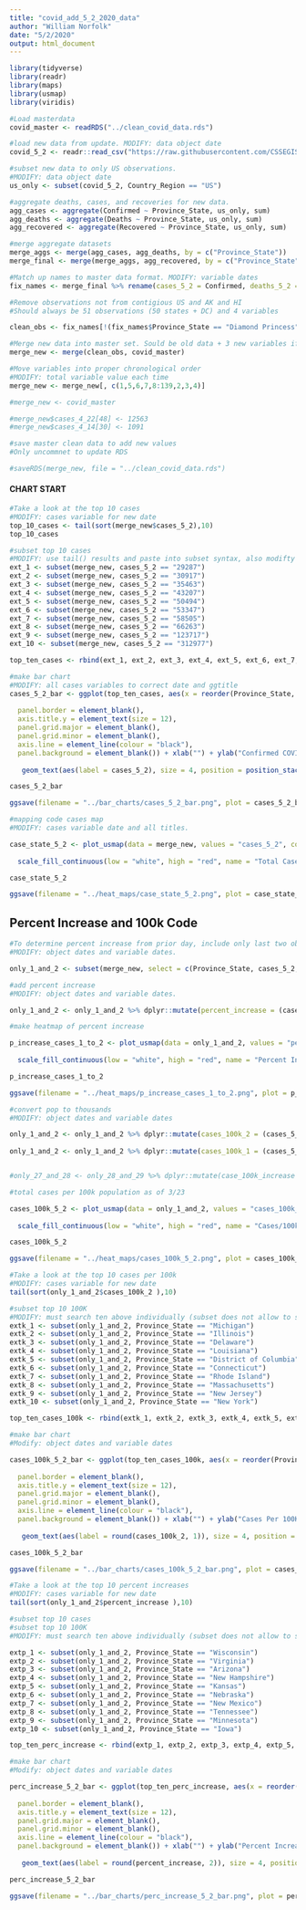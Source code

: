 ```yaml
---
title: "covid_add_5_2_2020_data"
author: "William Norfolk"
date: "5/2/2020"
output: html_document
---
```


```r
library(tidyverse)
library(readr)
library(maps)
library(usmap)
library(viridis)
```

```r
#Load masterdata
covid_master <- readRDS("../clean_covid_data.rds")
```


```r
#load new data from update. MODIFY: data object date
covid_5_2 <- readr::read_csv("https://raw.githubusercontent.com/CSSEGISandData/COVID-19/master/csse_covid_19_data/csse_covid_19_daily_reports/05-02-2020.csv")
```

```r
#subset new data to only US observations. 
#MODIFY: data object date
us_only <- subset(covid_5_2, Country_Region == "US")
```

```r
#aggregate deaths, cases, and recoveries for new data. 
agg_cases <- aggregate(Confirmed ~ Province_State, us_only, sum)
agg_deaths <- aggregate(Deaths ~ Province_State, us_only, sum)
agg_recovered <- aggregate(Recovered ~ Province_State, us_only, sum)
```

```r
#merge aggregate datasets
merge_aggs <- merge(agg_cases, agg_deaths, by = c("Province_State"))
merge_final <- merge(merge_aggs, agg_recovered, by = c("Province_State"))
```

```r
#Match up names to master data format. MODIFY: variable dates
fix_names <- merge_final %>% rename(cases_5_2 = Confirmed, deaths_5_2 = Deaths, recov_5_2 = Recovered)
```

```r
#Remove observations not from contigious US and AK and HI
#Should always be 51 observations (50 states + DC) and 4 variables

clean_obs <- fix_names[!(fix_names$Province_State == "Diamond Princess" | fix_names$Province_State == "Grand Princess" | fix_names$Province_State == "Guam" | fix_names$Province_State == "Puerto Rico" | fix_names$Province_State == "United States Virgin Islands" | fix_names$Province_State == "US" | fix_names$Province_State == "American Samoa" | fix_names$Province_State == "Northern Mariana Islands" | fix_names$Province_State == "Virgin Islands" | fix_names$Province_State == "Wuhan Evacuee" | fix_names$Province_State == "Recovered"),]
```

```r
#Merge new data into master set. Sould be old data + 3 new variables if successful
merge_new <- merge(clean_obs, covid_master)
```

```r
#Move variables into proper chronological order
#MODIFY: total variable value each time
merge_new <- merge_new[, c(1,5,6,7,8:139,2,3,4)]
```

```r
#merge_new <- covid_master
```

```r
#merge_new$cases_4_22[48] <- 12563
#merge_new$cases_4_14[30] <- 1091

```


```r
#save master clean data to add new values
#Only uncommnet to update RDS

#saveRDS(merge_new, file = "../clean_covid_data.rds")
```

#### CHART START

```r
#Take a look at the top 10 cases
#MODIFY: cases variable for new date
top_10_cases <- tail(sort(merge_new$cases_5_2),10)
top_10_cases
```

```r
#subset top 10 cases
#MODIFY: use tail() results and paste into subset syntax, also modifty cases date value
ext_1 <- subset(merge_new, cases_5_2 == "29287")
ext_2 <- subset(merge_new, cases_5_2 == "30917")
ext_3 <- subset(merge_new, cases_5_2 == "35463")
ext_4 <- subset(merge_new, cases_5_2 == "43207")
ext_5 <- subset(merge_new, cases_5_2 == "50494")
ext_6 <- subset(merge_new, cases_5_2 == "53347")
ext_7 <- subset(merge_new, cases_5_2 == "58505")
ext_8 <- subset(merge_new, cases_5_2 == "66263")
ext_9 <- subset(merge_new, cases_5_2 == "123717")
ext_10 <- subset(merge_new, cases_5_2 == "312977")

top_ten_cases <- rbind(ext_1, ext_2, ext_3, ext_4, ext_5, ext_6, ext_7, ext_8, ext_9, ext_10)
```

```r
#make bar chart
#MODIFY: all cases variables to correct date and ggtitle
cases_5_2_bar <- ggplot(top_ten_cases, aes(x = reorder(Province_State, -cases_5_2), cases_5_2)) + geom_bar(aes(fill = reorder(Province_State, -cases_5_2)),stat = "identity") + theme(axis.text.x = element_text(angle = 45, hjust = 1),
                                                                                                   legend.position = "none",                                                                        axis.text=element_text(size=12),
  panel.border = element_blank(), 
  axis.title.y = element_text(size = 12),
  panel.grid.major = element_blank(),
  panel.grid.minor = element_blank(),
  axis.line = element_line(colour = "black"),
  panel.background = element_blank()) + xlab("") + ylab("Confirmed COVID-19 Cases") + ggtitle("Top Ten Confirmed COVID-19 Cases by State 5/2/2020") +
  
   geom_text(aes(label = cases_5_2), size = 4, position = position_stack(vjust = 0.8))

cases_5_2_bar 
```

```r
ggsave(filename = "../bar_charts/cases_5_2_bar.png", plot = cases_5_2_bar)
```

```r
#mapping code cases map
#MODIFY: cases variable date and all titles.

case_state_5_2 <- plot_usmap(data = merge_new, values = "cases_5_2", color = "black") + 
  
  scale_fill_continuous(low = "white", high = "red", name = "Total Cases", label = scales::comma) + theme(legend.position = "right", plot.title = element_text(color = "black", size = 15, face = "bold"), plot.subtitle = element_text(color = "black", size = 10, face = "italic")) + labs(title = "COVID-19 Confirmed Cases by State", subtitle = "Data as of: 5/2/2020")

case_state_5_2
```

```r
ggsave(filename = "../heat_maps/case_state_5_2.png", plot = case_state_5_2)
```

## Percent Increase and 100k Code

```r
#To determine percent increase from prior day, include only last two observations
#MODIFY: object dates and variable dates.

only_1_and_2 <- subset(merge_new, select = c(Province_State, cases_5_2, cases_5_1, fips, total_pop))
```




```r
#add percent increase
#MODIFY: object dates and variable dates.

only_1_and_2 <- only_1_and_2 %>% dplyr::mutate(percent_increase = (cases_5_2 - cases_5_1) / cases_5_1 * 100)
```

```r
#make heatmap of percent increase

p_increase_cases_1_to_2 <- plot_usmap(data = only_1_and_2, values = "percent_increase", color = "black") + 
  
  scale_fill_continuous(low = "white", high = "red", name = "Percent Increase", label = scales::comma) + theme(legend.position = "right", plot.title = element_text(color = "black", size = 15, face = "bold"), plot.subtitle = element_text(color = "black", size = 10, face = "italic")) + labs(title = "Percent Increase of Confirmed COVID-19 Cases by State", subtitle = "From: 5/1/2020-5/2/2020")

p_increase_cases_1_to_2
```

```r
ggsave(filename = "../heat_maps/p_increase_cases_1_to_2.png", plot = p_increase_cases_1_to_2)
```

```r
#convert pop to thousands
#MODIFY: object dates and variable dates

only_1_and_2 <- only_1_and_2 %>% dplyr::mutate(cases_100k_2 = (cases_5_2 / total_pop) *100000)
  
only_1_and_2 <- only_1_and_2 %>% dplyr::mutate(cases_100k_1 = (cases_5_1 / total_pop) * 100000)


#only_27_and_28 <- only_28_and_29 %>% dplyr::mutate(case_100k_increase = (cases_100k_28 - cases_100k_27) / cases_100k_27 *100)

```

```r
#total cases per 100k population as of 3/23

cases_100k_5_2 <- plot_usmap(data = only_1_and_2, values = "cases_100k_2", color = "black") + 
  
  scale_fill_continuous(low = "white", high = "red", name = "Cases/100k Population", label = scales::comma) + theme(legend.position = "right", plot.title = element_text(color = "black", size = 15, face = "bold"), plot.subtitle = element_text(color = "black", size = 10, face = "italic")) + labs(title = "COVID-19 Confirmed Cases Per 100K Individuals by State", subtitle = "Data as of: 5/2/2020")

cases_100k_5_2
```

```r
ggsave(filename = "../heat_maps/cases_100k_5_2.png", plot = cases_100k_5_2)
```

```r
#Take a look at the top 10 cases per 100k
#MODIFY: cases variable for new date
tail(sort(only_1_and_2$cases_100k_2 ),10)
```


```r
#subset top 10 100K
#MODIFY: must search ten above individually (subset does not allow to select by these values for some reason...) and past the states in the code below.Also modify variable and object date names.
extk_1 <- subset(only_1_and_2, Province_State == "Michigan")
extk_2 <- subset(only_1_and_2, Province_State == "Illinois")
extk_3 <- subset(only_1_and_2, Province_State == "Delaware")
extk_4 <- subset(only_1_and_2, Province_State == "Louisiana")
extk_5 <- subset(only_1_and_2, Province_State == "District of Columbia")
extk_6 <- subset(only_1_and_2, Province_State == "Connecticut")
extk_7 <- subset(only_1_and_2, Province_State == "Rhode Island")
extk_8 <- subset(only_1_and_2, Province_State == "Massachusetts")
extk_9 <- subset(only_1_and_2, Province_State == "New Jersey")
extk_10 <- subset(only_1_and_2, Province_State == "New York")

top_ten_cases_100k <- rbind(extk_1, extk_2, extk_3, extk_4, extk_5, extk_6, extk_7, extk_8, extk_9, extk_10)
```

```r
#make bar chart
#Modify: object dates and variable dates

cases_100k_5_2_bar <- ggplot(top_ten_cases_100k, aes(x = reorder(Province_State, -cases_100k_2), cases_100k_2)) + geom_bar(aes(fill = reorder(Province_State, -cases_100k_2)), stat = "identity") + theme(axis.text.x = element_text(angle = 45, hjust = 1),
                                                                                                   legend.position = "none",                                                                        axis.text=element_text(size=12),
  panel.border = element_blank(),   
  axis.title.y = element_text(size = 12),
  panel.grid.major = element_blank(),
  panel.grid.minor = element_blank(),
  axis.line = element_line(colour = "black"),
  panel.background = element_blank()) + xlab("") + ylab("Cases Per 100K Individuals") + ggtitle("Top Ten COVID-19 Confirmed Cases Per 100K Individuals by State 5/2/2020") +
  
   geom_text(aes(label = round(cases_100k_2, 1)), size = 4, position = position_stack(vjust = 0.8))

cases_100k_5_2_bar
```

```r
ggsave(filename = "../bar_charts/cases_100k_5_2_bar.png", plot = cases_100k_5_2_bar)
```

```r
#Take a look at the top 10 percent increases
#MODIFY: cases variable for new date
tail(sort(only_1_and_2$percent_increase ),10)
```

```r
#subset top 10 cases
#subset top 10 100K
#MODIFY: must search ten above individually (subset does not allow to select by these values for some reason...) and past the states in the code below.Also modify variable and object date names.

extp_1 <- subset(only_1_and_2, Province_State == "Wisconsin")
extp_2 <- subset(only_1_and_2, Province_State == "Virginia")
extp_3 <- subset(only_1_and_2, Province_State == "Arizona")
extp_4 <- subset(only_1_and_2, Province_State == "New Hampshire")
extp_5 <- subset(only_1_and_2, Province_State == "Kansas")
extp_6 <- subset(only_1_and_2, Province_State == "Nebraska")
extp_7 <- subset(only_1_and_2, Province_State == "New Mexico")
extp_8 <- subset(only_1_and_2, Province_State == "Tennessee")
extp_9 <- subset(only_1_and_2, Province_State == "Minnesota")
extp_10 <- subset(only_1_and_2, Province_State == "Iowa")

top_ten_perc_increase <- rbind(extp_1, extp_2, extp_3, extp_4, extp_5, extp_6, extp_7, extp_8, extp_9, extp_10)
```

```r
#make bar chart
#Modify: object dates and variable dates

perc_increase_5_2_bar <- ggplot(top_ten_perc_increase, aes(x = reorder(Province_State, -percent_increase), percent_increase)) + geom_bar(aes(fill = reorder(Province_State, -percent_increase)), stat = "identity") + theme(axis.text.x = element_text(angle = 45, hjust = 1),
                                                                                                   legend.position = "none",                                                                        axis.text=element_text(size=12),
  panel.border = element_blank(),   
  axis.title.y = element_text(size = 12),
  panel.grid.major = element_blank(),
  panel.grid.minor = element_blank(),
  axis.line = element_line(colour = "black"),
  panel.background = element_blank()) + xlab("") + ylab("Percent Increase") + ggtitle("COVID-19: Top Ten Percent Increase by State from 5/1/20-5/2/20") +
  
   geom_text(aes(label = round(percent_increase, 2)), size = 4, position = position_stack(vjust = 0.8))

perc_increase_5_2_bar
```

```r
ggsave(filename = "../bar_charts/perc_increase_5_2_bar.png", plot = perc_increase_5_2_bar)
```